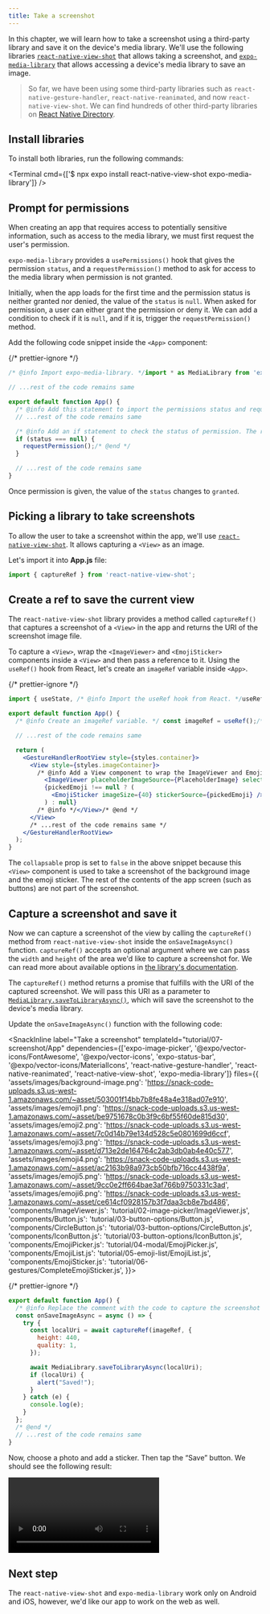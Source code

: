 ```yaml
---
title: Take a screenshot
---
```



In this chapter, we will learn how to take a screenshot using a third-party library and save it on the device's media library.
We'll use the following libraries [`react-native-view-shot`](https://github.com/gre/react-native-view-shot) that allows taking a screenshot,
and <A href="/versions/latest/sdk/media-library/">`expo-media-library`</A> that allows accessing a device's media library to save an image.

> So far, we have been using some third-party libraries such as `react-native-gesture-handler`, `react-native-reanimated`, and now `react-native-view-shot`.
> We can find hundreds of other third-party libraries on [React Native Directory](https://reactnative.directory/).

<Step label="1">

## Install libraries

To install both libraries, run the following commands:

<Terminal cmd={['$ npx expo install react-native-view-shot expo-media-library']} />

</Step>

<Step label="2">

## Prompt for permissions

When creating an app that requires access to potentially sensitive information, such as access to the media library, we must first request the user's permission.

`expo-media-library` provides a `usePermissions()` hook that gives the permission `status`, and a `requestPermission()` method to ask for access to the media library when permission is not granted.

Initially, when the app loads for the first time and the permission status is neither granted nor denied, the value of the `status` is `null`. When asked for permission, a user can either grant the permission or deny it. We can add a condition to check if it is `null`, and if it is, trigger the `requestPermission()` method.

Add the following code snippet inside the `<App>` component:

{/* prettier-ignore */}
```jsx App.js
/* @info Import expo-media-library. */import * as MediaLibrary from 'expo-media-library';/* @end */

// ...rest of the code remains same

export default function App() {
  /* @info Add this statement to import the permissions status and requestPermission() method from the hook. */const [status, requestPermission] = MediaLibrary.usePermissions();/* @end */
  // ...rest of the code remains same

  /* @info Add an if statement to check the status of permission. The requestPermission() method will trigger a dialog box for the user to grant or deny the permission. */
  if (status === null) {
    requestPermission();/* @end */
  }

  // ...rest of the code remains same
}
```

Once permission is given, the value of the `status` changes to `granted`.

</Step>

<Step label="3">

## Picking a library to take screenshots

To allow the user to take a screenshot within the app, we'll use [`react-native-view-shot`](https://github.com/gre/react-native-view-shot). It allows capturing a `<View>` as an image.

Let's import it into **App.js** file:

```jsx App.js
import { captureRef } from 'react-native-view-shot';
```

</Step>

<Step label="4">

## Create a ref to save the current view

The `react-native-view-shot` library provides a method called `captureRef()` that captures a screenshot of a `<View>` in the app and returns the URI of the screenshot image file.

To capture a `<View>`, wrap the `<ImageViewer>` and `<EmojiSticker>` components inside a `<View>` and then pass a reference to it. Using the `useRef()` hook from React, let's create an `imageRef` variable inside `<App>`.

{/* prettier-ignore */}
```jsx App.js
import { useState, /* @info Import the useRef hook from React. */useRef/* @end */ } from 'react';

export default function App() {
  /* @info Create an imageRef variable. */ const imageRef = useRef();/* @end */

  // ...rest of the code remains same

  return (
    <GestureHandlerRootView style={styles.container}>
      <View style={styles.imageContainer}>
        /* @info Add a View component to wrap the ImageViewer and EmojiSticker inside it. */<View ref={imageRef} collapsable={false}>/* @end */
          <ImageViewer placeholderImageSource={PlaceholderImage} selectedImage={selectedImage} />
          {pickedEmoji !== null ? (
            <EmojiSticker imageSize={40} stickerSource={pickedEmoji} />
          ) : null}
        /* @info */</View>/* @end */
      </View>
      /* ...rest of the code remains same */
    </GestureHandlerRootView>
  );
}
```

The `collapsable` prop is set to `false` in the above snippet because this `<View>` component is used to take a screenshot of the background image and the emoji sticker.
The rest of the contents of the app screen (such as buttons) are not part of the screenshot.

</Step>

<Step label="5">

## Capture a screenshot and save it

Now we can capture a screenshot of the view by calling the `captureRef()` method from `react-native-view-shot` inside the `onSaveImageAsync()` function.
`captureRef()` accepts an optional argument where we can pass the `width` and `height` of the area we'd like to capture a screenshot for.
We can read more about available options in [the library's documentation](https://github.com/gre/react-native-view-shot#capturerefview-options-lower-level-imperative-api).

The `captureRef()` method returns a promise that fulfills with the URI of the captured screenshot.
We will pass this URI as a parameter to <A href="/versions/latest/sdk/media-library/#medialibrarysavetolibraryasynclocaluri">`MediaLibrary.saveToLibraryAsync()`</A>,
which will save the screenshot to the device's media library.

Update the `onSaveImageAsync()` function with the following code:

<SnackInline
label="Take a screenshot"
templateId="tutorial/07-screenshot/App"
dependencies={['expo-image-picker', '@expo/vector-icons/FontAwesome', '@expo/vector-icons', 'expo-status-bar', '@expo/vector-icons/MaterialIcons', 'react-native-gesture-handler', 'react-native-reanimated', 'react-native-view-shot', 'expo-media-library']}
files={{
  'assets/images/background-image.png': 'https://snack-code-uploads.s3.us-west-1.amazonaws.com/~asset/503001f14bb7b8fe48a4e318ad07e910',
  'assets/images/emoji1.png': 'https://snack-code-uploads.s3.us-west-1.amazonaws.com/~asset/be9751678c0b3f9c6bf55f60de815d30',
  'assets/images/emoji2.png': 'https://snack-code-uploads.s3.us-west-1.amazonaws.com/~asset/7c0d14b79e134d528c5e0801699d6ccf',
  'assets/images/emoji3.png': 'https://snack-code-uploads.s3.us-west-1.amazonaws.com/~asset/d713e2de164764c2ab3db0ab4e40c577',
  'assets/images/emoji4.png': 'https://snack-code-uploads.s3.us-west-1.amazonaws.com/~asset/ac2163b98a973cb50bfb716cc4438f9a',
  'assets/images/emoji5.png': 'https://snack-code-uploads.s3.us-west-1.amazonaws.com/~asset/9cc0e2ff664bae3af766b9750331c3ad',
  'assets/images/emoji6.png': 'https://snack-code-uploads.s3.us-west-1.amazonaws.com/~asset/ce614cf0928157b3f7daa3cb8e7bd486',
  'components/ImageViewer.js': 'tutorial/02-image-picker/ImageViewer.js',
  'components/Button.js': 'tutorial/03-button-options/Button.js',
  'components/CircleButton.js': 'tutorial/03-button-options/CircleButton.js',
  'components/IconButton.js': 'tutorial/03-button-options/IconButton.js',
  'components/EmojiPicker.js': 'tutorial/04-modal/EmojiPicker.js',
  'components/EmojiList.js': 'tutorial/05-emoji-list/EmojiList.js',
  'components/EmojiSticker.js': 'tutorial/06-gestures/CompleteEmojiSticker.js',
}}>

{/* prettier-ignore */}
```jsx
export default function App() {
  /* @info Replace the comment with the code to capture the screenshot and save the image. */
  const onSaveImageAsync = async () => {
    try {
      const localUri = await captureRef(imageRef, {
        height: 440,
        quality: 1,
      });

      await MediaLibrary.saveToLibraryAsync(localUri);
      if (localUri) {
        alert("Saved!");
      }
    } catch (e) {
      console.log(e);
    }
  };
  /* @end */
  // ...rest of the code remains same
}
```

</SnackInline>

Now, choose a photo and add a sticker. Then tap the “Save” button. We should see the following result:

<Video file="tutorial/saving-screenshot.mp4" />

</Step>

## Next step

The `react-native-view-shot` and `expo-media-library` work only on Android and iOS, however, we'd like our app to work on the web as well.

<BoxLink
  title="Handle platform differences"
  Icon={BookOpen02Icon}
  description="In the next chapter, let's learn how to handle the differences between mobile and web platforms."
  href="/tutorial/platform-differences"
/>
